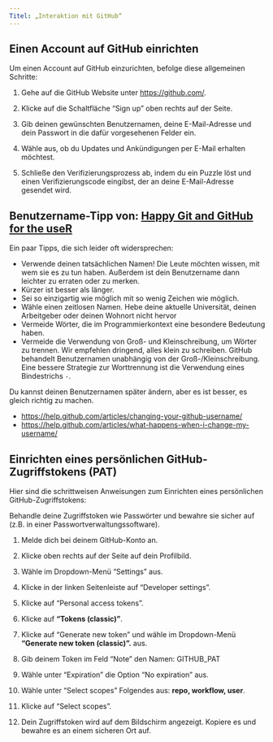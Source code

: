 ```yaml
---
Titel: „Interaktion mit GitHub“
---
```


## Einen Account auf GitHub einrichten

Um einen Account auf GitHub einzurichten, befolge diese allgemeinen Schritte:

1. Gehe auf die GitHub Website unter <https://github.com/>.

2. Klicke auf die Schaltfläche "Sign up" oben rechts auf der Seite.

3. Gib deinen gewünschten Benutzernamen, deine E-Mail-Adresse und dein Passwort in die dafür vorgesehenen Felder ein.

4. Wähle aus, ob du Updates und Ankündigungen per E-Mail erhalten möchtest.

5. Schließe den Verifizierungsprozess ab, indem du ein Puzzle löst und einen Verifizierungscode eingibst, der an deine E-Mail-Adresse gesendet wird.

::: {.callout-tip collapse=„true“}
## Benutzername-Tipp von: [Happy Git and GitHub for the useR](https://happygitwithr.com/github-acct.html#github-acct)

Ein paar Tipps, die sich leider oft widersprechen:

- Verwende deinen tatsächlichen Namen! Die Leute möchten wissen, mit wem sie es zu tun haben. Außerdem ist dein Benutzername dann leichter zu erraten oder zu merken.
- Kürzer ist besser als länger.
- Sei so einzigartig wie möglich mit so wenig Zeichen wie möglich. 
- Wähle einen zeitlosen Namen. Hebe deine aktuelle Universität, deinen Arbeitgeber oder deinen Wohnort nicht hervor
- Vermeide Wörter, die im Programmierkontext eine besondere Bedeutung haben.
- Vermeide die Verwendung von Groß- und Kleinschreibung, um Wörter zu trennen. Wir empfehlen dringend, alles klein zu schreiben. GitHub behandelt Benutzernamen unabhängig von der Groß-/Kleinschreibung. Eine bessere Strategie zur Worttrennung ist die Verwendung eines Bindestrichs `-`.

Du kannst deinen Benutzernamen später ändern, aber es ist besser, es gleich richtig zu machen.

- <https://help.github.com/articles/changing-your-github-username/>
- <https://help.github.com/articles/what-happens-when-i-change-my-username/>
:::

## Einrichten eines persönlichen GitHub-Zugriffstokens (PAT)

Hier sind die schrittweisen Anweisungen zum Einrichten eines persönlichen GitHub-Zugriffstokens:

::: {.callout-warning collapse=„false“}
Behandle deine Zugriffstoken wie Passwörter und bewahre sie sicher auf (z.B. in einer Passwortverwaltungssoftware).
:::

1. Melde dich bei deinem GitHub-Konto an.

2. Klicke oben rechts auf der Seite auf dein Profilbild.

3. Wähle im Dropdown-Menü "Settings" aus.

4. Klicke in der linken Seitenleiste auf "Developer settings".

5. Klicke auf "Personal access tokens".

6. Klicke auf **"Tokens (classic)"**.

7. Klicke auf "Generate new token" und wähle im Dropdown-Menü **"Generate new token (classic)".** aus.

8. Gib deinem Token im Feld "Note" den Namen: GITHUB_PAT

9. Wähle unter "Expiration" die Option "No expiration" aus.

10. Wähle unter "Select scopes" Folgendes aus: **repo, workflow, user**.

11. Klicke auf "Select scopes".

12. Dein Zugriffstoken wird auf dem Bildschirm angezeigt. Kopiere es und bewahre es an einem sicheren Ort auf.